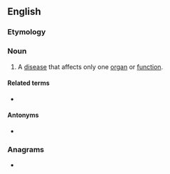 ==English==

===Etymology===
{{confix|en|mono|pathy}}

===Noun===
{{en-noun}}

# {{lb|en|medicine}} A [[disease]] that affects only one [[organ]] or [[function]].

====Related terms====
* {{l|en|monopathic}}
====Antonyms====
* {{l|en|polypathy}}


===Anagrams===
* {{anagrams|en|a=ahmnoopty|amphotony|haptonomy|taphonomy}}